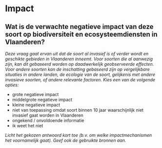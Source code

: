 # Impact

## Wat is de verwachte negatieve impact van deze soort op biodiversiteit en ecosysteemdiensten in Vlaanderen?

*Deze vraag gaat ervan uit dat de soort al invasief is of verder wordt en geschikte gebieden in Vlaanderen inneemt. Voor soorten die al aanwezig zijn, kan dit gebaseerd worden op daadwerkelijk geobserveerde effecten. Voor andere soorten kan de inschatting gebaseerd zijn op vergelijkbare situaties in andere landen, de ecologie van de soort, gelijkenis met andere invasieve soorten, of andere relevante factoren. Kies een van de volgende opties:*

- grote negatieve impact
- middelgrote negatieve impact
- kleine negatieve impact
- niet van toepassing omdat soort binnen 10 jaar waarschijnlijk niet invasief gaat worden in Vlaanderen
- ongekend / onvoldoende informatie
- ik weet het niet

*Licht het gekozen antwoord kort toe (b.v. om welke impactmechanismen het voornamelijk gaat). Geef ook de gebruikte bronnen aan.*

&nbsp;


